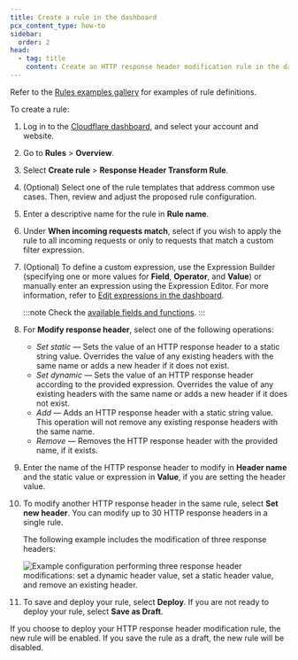 ```yaml
---
title: Create a rule in the dashboard
pcx_content_type: how-to
sidebar:
  order: 2
head:
  - tag: title
    content: Create an HTTP response header modification rule in the dashboard
---
```


Refer to the [Rules examples gallery](/rules/transform/examples/?operation=Response+modification) for examples of rule definitions.

To create a rule:

1. Log in to the [Cloudflare dashboard](https://dash.cloudflare.com/), and select your account and website.

2. Go to **Rules** > **Overview**.

3. Select **Create rule** > **Response Header Transform Rule**.

4. (Optional) Select one of the rule templates that address common use cases. Then, review and adjust the proposed rule configuration.

5. Enter a descriptive name for the rule in **Rule name**.

6. Under **When incoming requests match**, select if you wish to apply the rule to all incoming requests or only to requests that match a custom filter expression.

7. (Optional) To define a custom expression, use the Expression Builder (specifying one or more values for **Field**, **Operator**, and **Value**) or manually enter an expression using the Expression Editor. For more information, refer to [Edit expressions in the dashboard](/ruleset-engine/rules-language/expressions/edit-expressions/).

   :::note
   Check the [available fields and functions](/rules/transform/response-header-modification/reference/fields-functions/).
   :::

8. For **Modify response header**, select one of the following operations:

   - _Set static_ — Sets the value of an HTTP response header to a static string value. Overrides the value of any existing headers with the same name or adds a new header if it does not exist.
   - _Set dynamic_ — Sets the value of an HTTP response header according to the provided expression. Overrides the value of any existing headers with the same name or adds a new header if it does not exist.
   - _Add_ — Adds an HTTP response header with a static string value. This operation will not remove any existing response headers with the same name.
   - _Remove_ — Removes the HTTP response header with the provided name, if it exists.

9. Enter the name of the HTTP response header to modify in **Header name** and the static value or expression in **Value**, if you are setting the header value.

10. To modify another HTTP response header in the same rule, select **Set new header**. You can modify up to 30 HTTP response headers in a single rule.

    The following example includes the modification of three response headers:

    ![Example configuration performing three response header modifications: set a dynamic header value, set a static header value, and remove an existing header.](~/assets/images/rules/transform/response-header-modification-example.png)

11. To save and deploy your rule, select **Deploy**. If you are not ready to deploy your rule, select **Save as Draft**.

If you choose to deploy your HTTP response header modification rule, the new rule will be enabled. If you save the rule as a draft, the new rule will be disabled.
